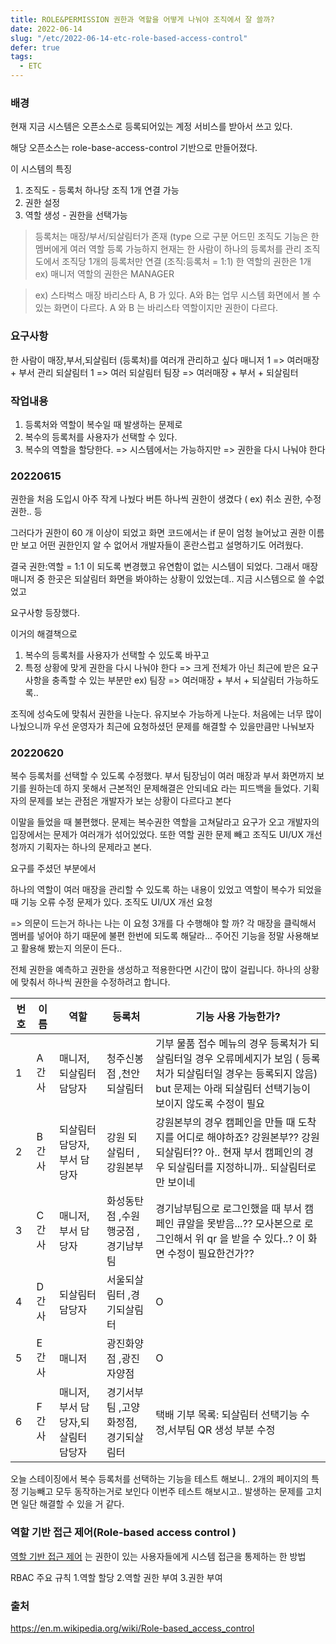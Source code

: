 ```yaml
---
title: ROLE&PERMISSION 권한과 역할을 어떻게 나눠야 조직에서 잘 쓸까?
date: 2022-06-14
slug: "/etc/2022-06-14-etc-role-based-access-control"
defer: true
tags:
  - ETC
---
```


### 배경

현재 지금 시스템은 
오픈소스로 등록되어있는 계정 서비스를 받아서 쓰고 있다.

해당 오픈소스는 
role-base-access-control 기반으로 만들어졌다.

이 시스템의 특징
1. 조직도 - 등록처 하나당 조직 1개 연결 가능
2. 권한 설정
3. 역할 생성 - 권한을 선택가능

> 등록처는 매장/부서/되살림터가 존재 (type 으로 구분
어드민 조직도 기능은 한 멤버에게 여러 역할 등록 가능하지 현재는 한 사람이 하나의 등록처를 관리
조직도에서 조직당 1개의 등록처만 연결 (조직:등록처 = 1:1)
한 역할의 권한은 1개 ex) 매니저 역할의 권한은 MANAGER

>ex) 스타벅스 매장 바리스타 A,  B 가 있다. A와 B는 업무 시스템 화면에서 볼 수 있는 화면이 다르다. A 와 B 는 바리스타 역할이지만 권한이 다르다.

### 요구사항
한 사람이 매장,부서,되살림터 (등록처)를 여러개 관리하고 싶다
매니저 1 => 여러매장 + 부서 관리
되살림터 1 => 여러 되살림터
팀장 => 여러매장 + 부서 + 되살림터

### 작업내용
1. 등록처와 역할이 복수일 때 발생하는 문제로
2. 복수의 등록처를 사용자가 선택할 수 있다.
2. 복수의 역할을 할당한다. => 시스템에서는 가능하지만 => 권한을 다시 나눠야 한다



### 20220615
권한을 처음 도입시 아주 작게 나눴다 버튼 하나씩 권한이 생겼다 ( ex) 취소 권한, 수정 권한.. 등

그러다가 권한이 60 개 이상이 되었고 
화면 코드에서는 if 문이 엄청 늘어났고 권한 이름만 보고 어떤 권한인지 알 수 없어서 개발자들이 혼란스럽고 설명하기도 어려웠다.

결국 권한:역할 = 1:1 이 되도록 변경했고 유연함이 없는 시스템이 되었다.
그래서 매장 매니저 중 한곳은 되살림터 화면을 봐야하는 상황이 있었는데.. 지금 시스템으로 쓸 수없었고

요구사항 등장했다.

이거의 해결책으로 
1. 복수의 등록처를 사용자가 선택할 수 있도록 바꾸고
2. 특정 상황에 맞게 권한을 다시 나눠야 한다 => 크게 전체가 아닌 최근에 받은 요구사항을 충족할 수 있는 부분만 ex) 팀장 => 여러매장 + 부서 + 되살림터 가능하도록..

조직에 성숙도에 맞춰서 권한을 나눈다.
 유지보수 가능하게 나눈다.
 처음에는 너무 많이 나눴으니까
 우선 운영자가 최근에 요청하셨던 문제를 해결할 수 있을만큼만 나눠보자
 
### 20220620

복수 등록처를 선택할 수 있도록 수정했다.
부서 팀장님이 여러 매장과 부서 화면까지 보기를 원하는데 하지 못해서
근본적인 문제해결은 안되네요 라는 피드백을 들었다.
기획자의 문제를 보는 관점은 개발자가 보는 상황이 다르다고 본다

이말을 들었을 때 불편했다.
문제는 복수권한 역할을 고쳐달라고 요구가 오고
개발자의 입장에서는 문제가 여러개가 섞어있었다.
또한 역할 권한 문제 빼고
조직도 UI/UX 개선 청까지 기획자는 하나의 문제라고 본다.

요구를 주셨던 부분에서

하나의 역할이 여러 매장을 관리할 수 있도록 하는 내용이 있었고
역할이 복수가 되었을 때 기능 오류 수정 문제가 있다.
조직도 UI/UX 개선 요청

=> 의문이 드는거 하나는 나는 이 요청 3개를 다 수행해야 할 까?
각 매장을 클릭해서 멤버를 넣어야 하기 때문에 불편 한번에 되도록 해달라...
주어진 기능을 정말 사용해보고 활용해 봤는지 의문이 든다..

전체 권한을 예측하고 권한을 생성하고 적용한다면 시간이 많이 걸립니다.
하나의 상황에 맞춰서 하나씩 권한을 수정하려고 합니다.

| 번호 | 이름 | 역할 | 등록처 | 기능 사용 가능한가? |
| --- | --- | --- | --- | --- |
| 1 | A 간사 | 매니저,되살림터 담당자 | 청주신봉점 ,천안되살림터 | 기부 물품 접수 메뉴의 경우 등록처가 되살림터일 경우 오류메세지가 보임 ( 등록처가 되살림터일 경우는 등록되지 않음)  but 문제는 아래 되살림터 선택기능이 보이지 않도록 수정이 필요   |
| 2 | B 간사 | 되살림터 담당자,부서 담당자 | 강원 되살림터 ,강원본부 | 강원본부의 경우 캠페인을 만들 때 도착지를 어디로 해야하죠? 강원본부?? 강원되살림터?? 아.. 현재 부서 캠페인의 경우 되살림터를 지정하니까.. 되살림터로만 보이네  |
| 3 | C 간사 | 매니저,부서 담당자 | 화성동탄점 ,수원행궁점 , 경기남부팀 |  경기남부팀으로 로그인했을 때 부서 캠페인 큐알을 못받음...?? 모사본으로 로그인해서 위 qr 을 받을 수 있다..? 이 화면 수정이 필요한건가??  |
| 4 | D 간사 | 되살림터 담당자 | 서울되살림터 ,경기되살림터 | O |
| 5 | E 간사 | 매니저 | 광진화양점 ,광진자양점 | O |
| 6 | F 간사 | 매니저,부서 담당자,되살림터 담당자 | 경기서부팀 ,고양화정점,경기되살림터 | 택배 기부 목록: 되살림터 선택기능 수정,서부팀 QR 생성 부분 수정 |

오늘 스테이징에서 복수 등록처를 선택하는 기능을 테스트 해보니..
2개의 페이지의 특정 기능빼고 모두 동작하는거로 보인다
이번주 테스트 해보시고.. 발생하는 문제를 고치면 
일단 해결할 수 있을 거 같다.

### 역할 기반 접근 제어(Role-based access control )

[역할 기반 접근 제어](https://ko.wikipedia.org/wiki/%EC%97%AD%ED%95%A0_%EA%B8%B0%EB%B0%98_%EC%A0%91%EA%B7%BC_%EC%A0%9C%EC%96%B4)
는 권한이 있는 사용자들에게 시스템 접근을 통제하는 한 방법

RBAC 주요 규칙
1.역할 할당
2.역할 권한 부여
3.권한 부여

### 출처
https://en.m.wikipedia.org/wiki/Role-based_access_control

